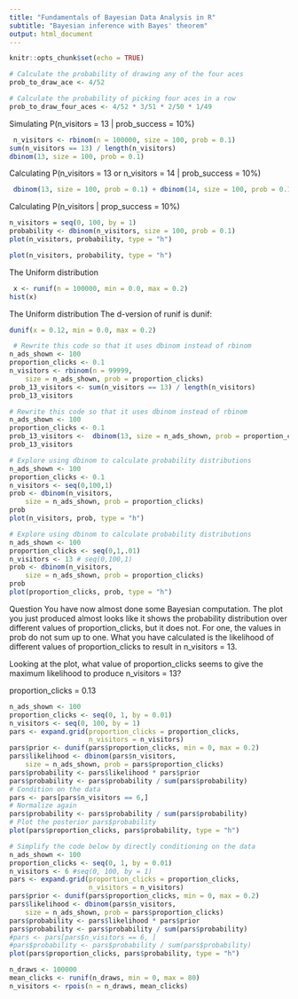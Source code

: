 ```yaml
---
title: "Fundamentals of Bayesian Data Analysis in R"
subtitle: "Bayesian inference with Bayes' theorem"
output: html_document
---
```


```r
knitr::opts_chunk$set(echo = TRUE)
```

```r
# Calculate the probability of drawing any of the four aces
prob_to_draw_ace <- 4/52

# Calculate the probability of picking four aces in a row
prob_to_draw_four_aces <- 4/52 * 3/51 * 2/50 * 1/49
```

Simulating P(n_visitors = 13 | prob_success = 10%)


```r
 n_visitors <- rbinom(n = 100000, size = 100, prob = 0.1)
sum(n_visitors == 13) / length(n_visitors)
dbinom(13, size = 100, prob = 0.1)
```

Calculating P(n_visitors = 13 or n_visitors = 14 | prob_success = 10%)

```r
 dbinom(13, size = 100, prob = 0.1) + dbinom(14, size = 100, prob = 0.1)
```
 
Calculating P(n_visitors | prop_success = 10%)


```r
n_visitors = seq(0, 100, by = 1)
probability <- dbinom(n_visitors, size = 100, prob = 0.1)
plot(n_visitors, probability, type = "h")
```

```r
plot(n_visitors, probability, type = "h")

```
The Uniform distribution

```r
 x <- runif(n = 100000, min = 0.0, max = 0.2)
hist(x)
```

The Uniform distribution
The d-version of runif is dunif:
 
```r
dunif(x = 0.12, min = 0.0, max = 0.2)
```
 
```r
 # Rewrite this code so that it uses dbinom instead of rbinom
n_ads_shown <- 100
proportion_clicks <- 0.1
n_visitors <- rbinom(n = 99999, 
    size = n_ads_shown, prob = proportion_clicks)
prob_13_visitors <- sum(n_visitors == 13) / length(n_visitors)
prob_13_visitors

# Rewrite this code so that it uses dbinom instead of rbinom
n_ads_shown <- 100
proportion_clicks <- 0.1
prob_13_visitors <-  dbinom(13, size = n_ads_shown, prob = proportion_clicks)
prob_13_visitors
```
 
```r
# Explore using dbinom to calculate probability distributions
n_ads_shown <- 100
proportion_clicks <- 0.1
n_visitors <- seq(0,100,1)
prob <- dbinom(n_visitors, 
    size = n_ads_shown, prob = proportion_clicks)
prob
plot(n_visitors, prob, type = "h")

# Explore using dbinom to calculate probability distributions
n_ads_shown <- 100
proportion_clicks <- seq(0,1,.01)
n_visitors <- 13 # seq(0,100,1)
prob <- dbinom(n_visitors, 
    size = n_ads_shown, prob = proportion_clicks)
prob
plot(proportion_clicks, prob, type = "h")
```
 
 Question
You have now almost done some Bayesian computation. The plot you just produced almost looks like it shows the probability distribution over different values of proportion_clicks, but it does not. For one, the values in prob do not sum up to one. What you have calculated is the likelihood of different values of proportion_clicks to result in n_visitors = 13.

Looking at the plot, what value of proportion_clicks seems to give the maximum likelihood to produce n_visitors = 13?

proportion_clicks = 0.13


```r
n_ads_shown <- 100
proportion_clicks <- seq(0, 1, by = 0.01)
n_visitors <- seq(0, 100, by = 1)
pars <- expand.grid(proportion_clicks = proportion_clicks,
                    n_visitors = n_visitors)
pars$prior <- dunif(pars$proportion_clicks, min = 0, max = 0.2)
pars$likelihood <- dbinom(pars$n_visitors, 
    size = n_ads_shown, prob = pars$proportion_clicks)
pars$probability <- pars$likelihood * pars$prior
pars$probability <- pars$probability / sum(pars$probability)
# Condition on the data 
pars <- pars[pars$n_visitors == 6,]
# Normalize again
pars$probability <- pars$probability / sum(pars$probability)
# Plot the posterior pars$probability
plot(pars$proportion_clicks, pars$probability, type = "h")

# Simplify the code below by directly conditioning on the data
n_ads_shown <- 100
proportion_clicks <- seq(0, 1, by = 0.01)
n_visitors <- 6 #seq(0, 100, by = 1)
pars <- expand.grid(proportion_clicks = proportion_clicks,
                    n_visitors = n_visitors)
pars$prior <- dunif(pars$proportion_clicks, min = 0, max = 0.2)
pars$likelihood <- dbinom(pars$n_visitors, 
    size = n_ads_shown, prob = pars$proportion_clicks)
pars$probability <- pars$likelihood * pars$prior
pars$probability <- pars$probability / sum(pars$probability)
#pars <- pars[pars$n_visitors == 6, ]
#pars$probability <- pars$probability / sum(pars$probability)
plot(pars$proportion_clicks, pars$probability, type = "h")

```

```r
n_draws <- 100000
mean_clicks <- runif(n_draws, min = 0, max = 80)
n_visitors <- rpois(n = n_draws, mean_clicks)
```

